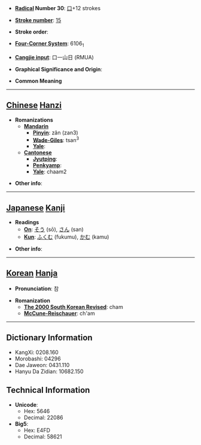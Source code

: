 * '''[[Wiktionary:Chinese radical index| Radical]] Number 30''': [[Wiktionary:Chinese radical index 口|口]]+12 strokes

* '''[[Wiktionary:Chinese total strokes index|Stroke number]]''': [[Wiktionary:Chinese total strokes index 15|15]]

* '''Stroke order''': 

* '''[[Wiktionary:Chinese four corner index|Four-Corner System]]''': 6106<sub>1</sub>

* '''[[Wiktionary:Chinese Cangjie index|Cangjie input]]''': 口一山日 (RMUA)

* '''Graphical Significance and Origin''': 

* '''Common Meaning'''

----

== [[Chinese]] [[Hanzi]] ==

* '''Romanizations'''
** '''[[Mandarin]]'''
*** '''[[Pinyin]]''': zǎn (zan3)
*** '''[[Wade-Giles]]''': tsan<sup>3</sup>
*** '''[[Yale]]''': 
** '''[[Cantonese]]'''
*** '''[[Jyutping]]''':
*** '''[[Penkyamp]]''': 
*** '''[[Yale]]''': chaam2

* '''Other info''': 

----

== [[Japanese]] [[Kanji]] ==

* '''Readings'''
** '''[[On]]''': [[そう]] (sō), [[さん]] (san)
** '''[[Kun]]''': [[ふくむ]] (fukumu), [[かむ]] (kamu)

* '''Other info''':  

----

== [[Korean]] [[Hanja]] ==

* '''Pronunciation''': 참

* '''Romanization'''
** '''[[The 2000 South Korean Revised Romanization|The 2000 South Korean Revised]]''': cham
** '''[[McCune-Reischauer]]''': ch'am

----

== Dictionary Information ==

* KangXi: 0208.160
* Morobashi: 04296
* Dae Jaweon: 0431.110
* Hanyu Da Zidian: 10682.150

== Technical Information ==

* '''Unicode''':
** Hex: 5646
** Decimal: 22086
* '''Big5''':
** Hex: E4FD
** Decimal: 58621